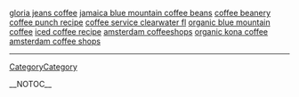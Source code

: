 <a href= http://gloria-jeans-coffee.theprotec.info >gloria jeans coffee</a>   <a href= http://jamaica-blue-mountain-coffee-beans.theprotec.info >jamaica blue mountain coffee beans</a>   <a href= http://coffee-beanery.theprotec.info >coffee beanery</a>   <a href= http://coffee-punch-recipe.theprotec.info >coffee punch recipe</a>   <a href= http://coffee-service-clearwater-fl.theprotec.info >coffee service clearwater fl</a>   <a href= http://organic-blue-mountain-coffee.theprotec.info >organic blue mountain coffee</a>   <a href= http://iced-coffee-recipe.theprotec.info >iced coffee recipe</a>   <a href= http://amsterdam-coffeeshops.theprotec.info >amsterdam coffeeshops</a>   <a href= http://organic-kona-coffee.theprotec.info >organic kona coffee</a>   <a href= http://amsterdam-coffee-shops.theprotec.info >amsterdam coffee shops</a>
----
[[CategoryCategory]]

__NOTOC__
